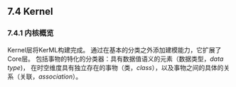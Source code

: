 ## 7.4 Kernel

### 7.4.1 内核概览
Kernel层将KerML构建完成。
通过在基本的分类之外添加建模能力，它扩展了Core层。
包括事物的特化的分类器：具有数据值语义的元素（数据类型，*data type*)，
在时空维度具有独立存在的事物（类，*class*），以及事物之间的具体的关系（关联，*association*）。 

